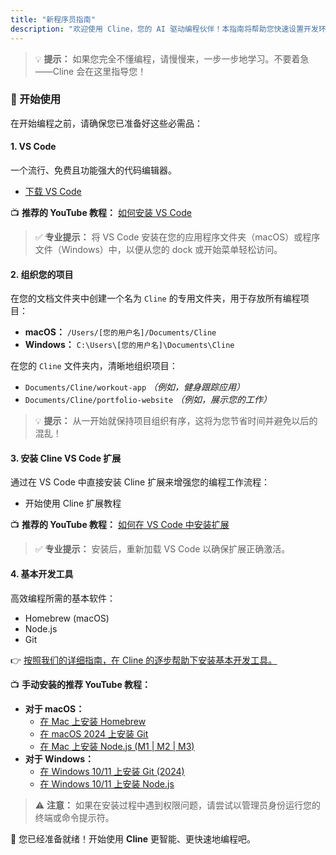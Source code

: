 ```yaml
---
title: "新程序员指南"
description: "欢迎使用 Cline，您的 AI 驱动编程伙伴！本指南将帮助您快速设置开发环境并轻松开始您的编程之旅。"
---
```


> 💡 **提示：** 如果您完全不懂编程，请慢慢来，一步一步地学习。不要着急——Cline 会在这里指导您！

### 🚀 开始使用

在开始编程之前，请确保您已准备好这些必需品：

#### 1. **VS Code**

一个流行、免费且功能强大的代码编辑器。

-   [<u>下载 VS Code</u>](https://code.visualstudio.com/)

📺 **推荐的 YouTube 教程：** [<u>如何安装 VS Code</u>](https://www.youtube.com/watch?v=MlIzFUI1QGA)

> ✅ **专业提示：** 将 VS Code 安装在您的应用程序文件夹（macOS）或程序文件（Windows）中，以便从您的 dock 或开始菜单轻松访问。

#### 2. **组织您的项目**

在您的文档文件夹中创建一个名为 `Cline` 的专用文件夹，用于存放所有编程项目：

-   **macOS：** `/Users/[您的用户名]/Documents/Cline`
-   **Windows：** `C:\Users\[您的用户名]\Documents\Cline`

在您的 `Cline` 文件夹内，清晰地组织项目：

-   `Documents/Cline/workout-app` _（例如，健身跟踪应用）_
-   `Documents/Cline/portfolio-website` _（例如，展示您的工作）_

> 💡 **提示：** 从一开始就保持项目组织有序，这将为您节省时间并避免以后的混乱！

#### 3. **安装 Cline VS Code 扩展**

通过在 VS Code 中直接安装 Cline 扩展来增强您的编程工作流程：

-   开始使用 Cline 扩展教程

📺 **推荐的 YouTube 教程：** [<u>如何在 VS Code 中安装扩展</u>](https://www.youtube.com/watch?v=E7trgwZa-mk)

> ✅ **专业提示：** 安装后，重新加载 VS Code 以确保扩展正确激活。

#### 4. **基本开发工具**

高效编程所需的基本软件：

-   Homebrew (macOS)
-   Node.js
-   Git

👉 [<u>按照我们的详细指南，在 Cline 的逐步帮助下安装基本开发工具。</u>](https://docs.cline.bot/getting-started/installing-dev-essentials#installing-dev-essentials)

📺 **手动安装的推荐 YouTube 教程：**

-   **对于 macOS：**
    -   [<u>在 Mac 上安装 Homebrew</u>](https://www.youtube.com/watch?v=hwGNgVbqasc)
    -   [<u>在 macOS 2024 上安装 Git</u>](https://www.youtube.com/watch?v=B4qsvQ5IqWk)
    -   [<u>在 Mac 上安装 Node.js (M1 | M2 | M3)</u>](https://www.youtube.com/watch?v=I8H4wolRFBk)
-   **对于 Windows：**
    -   [<u>在 Windows 10/11 上安装 Git (2024)</u>](https://www.youtube.com/watch?v=yjxv1HuRQy0)
    -   [<u>在 Windows 10/11 上安装 Node.js</u>](https://www.youtube.com/watch?v=uCgAuOYpJd0)

> ⚠️ **注意：** 如果在安装过程中遇到权限问题，请尝试以管理员身份运行您的终端或命令提示符。

🎉 您已经准备就绪！开始使用 **Cline** 更智能、更快速地编程吧。
